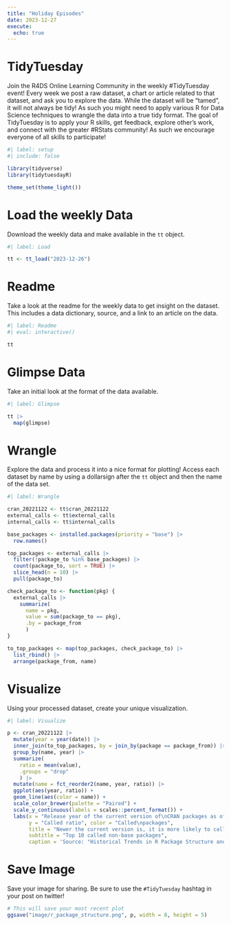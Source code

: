```yaml
---
title: "Holiday Episodes"
date: 2023-12-27
execute: 
  echo: true
---
```


# TidyTuesday

Join the R4DS Online Learning Community in the weekly #TidyTuesday event!
Every week we post a raw dataset, a chart or article related to that dataset, and ask you to explore the data.
While the dataset will be “tamed”, it will not always be tidy! As such you might need to apply various R for Data Science techniques to wrangle the data into a true tidy format.
The goal of TidyTuesday is to apply your R skills, get feedback, explore other’s work, and connect with the greater #RStats community!
As such we encourage everyone of all skills to participate!

```r
#| label: setup
#| include: false

library(tidyverse)
library(tidytuesdayR)

theme_set(theme_light())
```

# Load the weekly Data

Download the weekly data and make available in the `tt` object.

```r
#| label: Load

tt <- tt_load("2023-12-26")
```

# Readme

Take a look at the readme for the weekly data to get insight on the dataset.
This includes a data dictionary, source, and a link to an article on the data.

```r
#| label: Readme
#| eval: interactive()

tt

```

# Glimpse Data

Take an initial look at the format of the data available.

```r
#| label: Glimpse

tt |> 
  map(glimpse)

```

# Wrangle

Explore the data and process it into a nice format for plotting! Access each dataset by name by using a dollarsign after the `tt` object and then the name of the data set.

```r
#| label: Wrangle

cran_20221122 <- tt$cran_20221122
external_calls <- tt$external_calls
internal_calls <- tt$internal_calls
```

```r
base_packages <- installed.packages(priority = "base") |> 
  row.names()

top_packages <- external_calls |> 
  filter(!package_to %in% base_packages) |> 
  count(package_to, sort = TRUE) |> 
  slice_head(n = 10) |> 
  pull(package_to)

check_package_to <- function(pkg) {
  external_calls |> 
    summarize(
      name = pkg,
      value = sum(package_to == pkg),
      .by = package_from
      )
}

to_top_packages <- map(top_packages, check_package_to) |> 
  list_rbind() |> 
  arrange(package_from, name)


```

# Visualize

Using your processed dataset, create your unique visualization.

```r
#| label: Visualize

p <- cran_20221122 |> 
  mutate(year = year(date)) |>
  inner_join(to_top_packages, by = join_by(package == package_from)) |> 
  group_by(name, year) |> 
  summarize(
    ratio = mean(value),
    .groups = "drop"
    ) |> 
  mutate(name = fct_reorder2(name, year, ratio)) |> 
  ggplot(aes(year, ratio)) +
  geom_line(aes(color = name)) +
  scale_color_brewer(palette = "Paired") +
  scale_y_continuous(labels = scales::percent_format()) +
  labs(x = "Release year of the current version of\nCRAN packages as of 2022-11-22",
       y = "Called ratio", color = "Called\npackages",
       title = "Newer the current version is, it is more likely to call non-base packages",
       subtitle = "Top 10 called non-base packages",
       caption = 'Source: "Historical Trends in R Package Structure and Interdependency on CRAN"\nby Mark Padgham and Noam Ross')
```

# Save Image

Save your image for sharing. Be sure to use the `#TidyTuesday` hashtag in your post on twitter! 

```r

# This will save your most recent plot
ggsave("image/r_package_structure.png", p, width = 8, height = 5)

```
